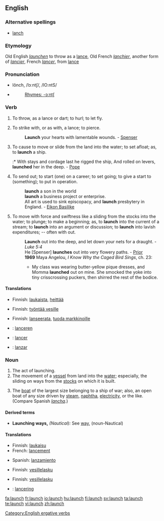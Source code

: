 ==English==

===Alternative spellings===
* [[lanch]]

===Etymology===
Old English ''[[launchen]]'' to throw as a [[lance]], Old French ''[[lanchier]]'', another form of ''[[lancier]]'', French ''[[lancer]]'', from [[lance]]

===Pronunciation===
* lônch, /lɔːntʃ/, /lO:ntS/
* {{audio|en-us-launch.ogg|Audio (US)}}
*: [[Rhymes:English:-ɔːntʃ|Rhymes: -ɔːntʃ]]

===Verb===
{{en-verb|launch|es}}

# {{transitive}} To throw, as a lance or dart; to hurl; to let fly.
# {{transitive}} {{obsolete}} To strike with, or as with, a lance; to pierce.
#: '''Launch''' your hearts with lamentable wounds. - [[Spenser]]
# {{transitive}} To cause to move or slide from the land into the water; to set afloat; as, to '''launch''' a ship.
#:* With stays and cordage last he rigged the ship, And rolled on levers, '''launched''' her in the deep. - [[Pope]]
# {{transitive}} To send out; to start (one) on a career; to set going; to give a start to (something); to put in operation.
#: '''launch''' a son in the world
#: '''launch''' a business project or enterprise.
#: All art is used to sink episcopacy, and '''launch''' presbytery in England. - [[Eikon Basilike]]
# {{intransitive}} To move with force and swiftness like a sliding from the stocks into the water; to plunge; to make a beginning; as, to '''launch''' into the current of a stream; to '''launch''' into an argument or discussion; to '''launch''' into lavish expenditures; -- often with out.
#: '''Launch''' out into the deep, and let down your nets for a draught. - ''Luke 5:4''
#: He [Spenser] '''launches''' out into very flowery paths. - [[Prior]]
#: '''1969''' Maya Angelou, ''I Know Why the Caged Bird Sings'', ch. 23:
#:* My class was wearing butter-yellow pique dresses, and Momma '''launched''' out on mine. She smocked the yoke into tiny crisscrossing puckers, then shirred the rest of the bodice.
====Translations====
{{trans-top|To throw, as a lance or dart; to hurl; to let fly}}
* Finnish: [[laukaista]], [[heittää]]
{{trans-mid}}
{{trans-bottom}}

{{trans-top|To strike with, or as with, a lance; to pierce}}
{{trans-mid}}
{{trans-bottom}}

{{trans-top|To cause to move or slide from the land into the water}}
* Finnish: [[työntää vesille]]
{{trans-mid}}
{{trans-bottom}}

{{trans-top|To send out; to start (one) on a career; to set going; to give a start to (something); to put in operation}}
* Finnish: [[lanseerata]], [[tuoda markkinoille]]
{{trans-mid}}
{{trans-bottom}}

{{checktrans-top}}
* {{ttbc|Dutch}}: [[lanceren]]
* {{ttbc|French}}: [[lancer]]
{{checktrans-mid}}
* {{ttbc|Spanish}}: [[lanzar]]
{{checktrans-bottom}}

===Noun===
{{en-noun|es}}

# The act of launching.
# The movement of a [[vessel]] from land into the [[water]]; especially, the sliding on ways from the [[stocks]] on which it is built.
# {{context|nautical}} The [[boat]] of the largest size belonging to a ship of war; also, an open boat of any size driven by [[steam]], [[naphtha]], [[electricity]], or the like. (Compare Spanish ''[[lancha]]''.)

====Derived terms====
* '''Launching ways,''' ''(Nautical):'' See [[way]], (noun-Nautical)

====Translations====
{{trans-top|The act of launching}}
* Finnish: [[laukaisu]]
* French: [[lancement]] {{m}}
{{trans-mid}}
* Spanish: [[lanzamiento]] {{m}}
{{trans-bottom}}

{{trans-top|The movement of a vessel from land into the water}}
* Finnish: [[vesillelasku]]
{{trans-mid}}
{{trans-bottom}}

{{trans-top|The boat of the largest size belonging to a ship of war}}
* Finnish: [[vesillelasku]]
{{trans-mid}}
{{trans-bottom}}

{{checktrans-top}}
* {{ttbc|Dutch}}: [[lancering]] {{f}}
{{checktrans-mid}}
{{checktrans-bottom}}

[[Category:English ergative verbs]]

[[fa:launch]]
[[fr:launch]]
[[io:launch]]
[[hu:launch]]
[[fi:launch]]
[[sv:launch]]
[[ta:launch]]
[[te:launch]]
[[vi:launch]]
[[zh:launch]]